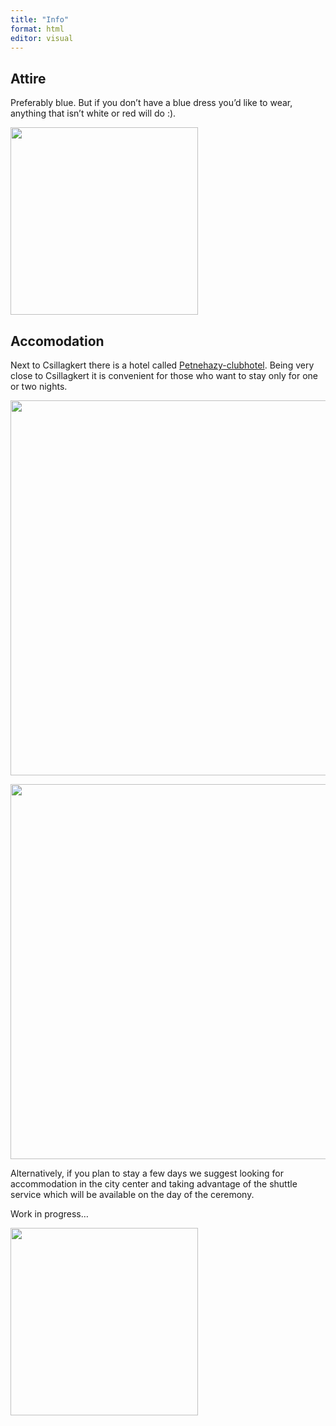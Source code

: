 ```yaml
---
title: "Info"
format: html
editor: visual
---
```


## Attire

Preferably blue. But if you don't have a blue dress you'd like to wear, anything that isn't white or red will do :).

![](images/blue_ring.jpg){width="300" fig-align="center"}

## Accomodation

Next to Csillagkert there is a hotel called [Petnehazy-clubhotel](https://petnehazy-clubhotel.hu/en). Being very close to Csillagkert it is convenient for those who want to stay only for one or two nights.

![](images/petnehazi_club.jpeg){width="600" fig-align="center"}

![](images/szell_map.png){width="600" fig-align="center"}

Alternatively, if you plan to stay a few days we suggest looking for accommodation in the city center and taking advantage of the shuttle service which will be available on the day of the ceremony.

Work in progress...

![](images/lavori.svg){width="300" fig-align="center"}

